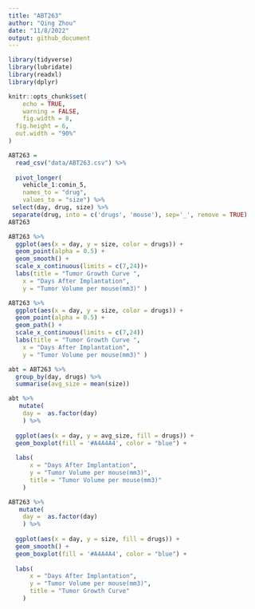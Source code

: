 ```yaml
---
title: "ABT263"
author: "Qing Zhou"
date: "11/8/2022"
output: github_document
---
```


```r
library(tidyverse)
library(lubridate)
library(readxl)
library(dplyr)

knitr::opts_chunk$set(
	echo = TRUE,
	warning = FALSE,
	fig.width = 8, 
  fig.height = 6,
  out.width = "90%"
)
```

```r
ABT263 = 
  read_csv("data/ABT263.csv") %>%
  
  pivot_longer(
    vehicle_1:comin_5,
    names_to = "drug",
    values_to = "size") %>%
 select(day, drug, size) %>%
 separate(drug, into = c('drugs', 'mouse'), sep='_', remove = TRUE)
ABT263
```


```r
ABT263 %>% 
  ggplot(aes(x = day, y = size, color = drugs)) +
  geom_point(alpha = 0.5) + 
  geom_smooth() + 
  scale_x_continuous(limits = c(7,24))+
  labs(title = "Tumor Growth Curve ",
    x = "Days After Implantation",
    y = "Tumor Volume per mouse(mm3)" )
```

```r
ABT263 %>% 
  ggplot(aes(x = day, y = size, color = drugs)) +
  geom_point(alpha = 0.5) + 
  geom_path() + 
  scale_x_continuous(limits = c(7,24))
  labs(title = "Tumor Growth Curve ",
    x = "Days After Implantation",
    y = "Tumor Volume per mouse(mm3)" )
```


```r


abt = ABT263 %>%
  group_by(day, drugs) %>% 
  summarise(avg_size = mean(size))
```

```r
abt %>%
   mutate(
    day =  as.factor(day)
    ) %>%
  
  ggplot(aes(x = day, y = avg_size, fill = drugs)) +
  geom_boxplot(fill = '#A4A4A4', color = "blue") +
  
  labs(
      x = "Days After Implantation",
      y = "Tumor Volume per mouse(mm3)",
      title = "Tumor Volume per mouse(mm3)"
    ) 

```
```r
ABT263 %>%
   mutate(
    day =  as.factor(day)
    ) %>%
  
  ggplot(aes(x = day, y = size, fill = drugs)) +
  geom_smooth() + 
  geom_boxplot(fill = '#A4A4A4', color = "blue") +
  
  labs(
      x = "Days After Implantation",
      y = "Tumor Volume per mouse(mm3)",
      title = "Tumor Growth Curve"
    ) 

```

